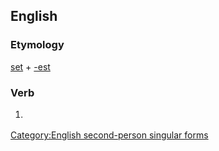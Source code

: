 ==English==

===Etymology===
[[set]] + [[-est]]

===Verb===
{{en-verb form}}

# {{archaic}} {{form of|Second-person singular simple present form|set}}

[[Category:English second-person singular forms]]